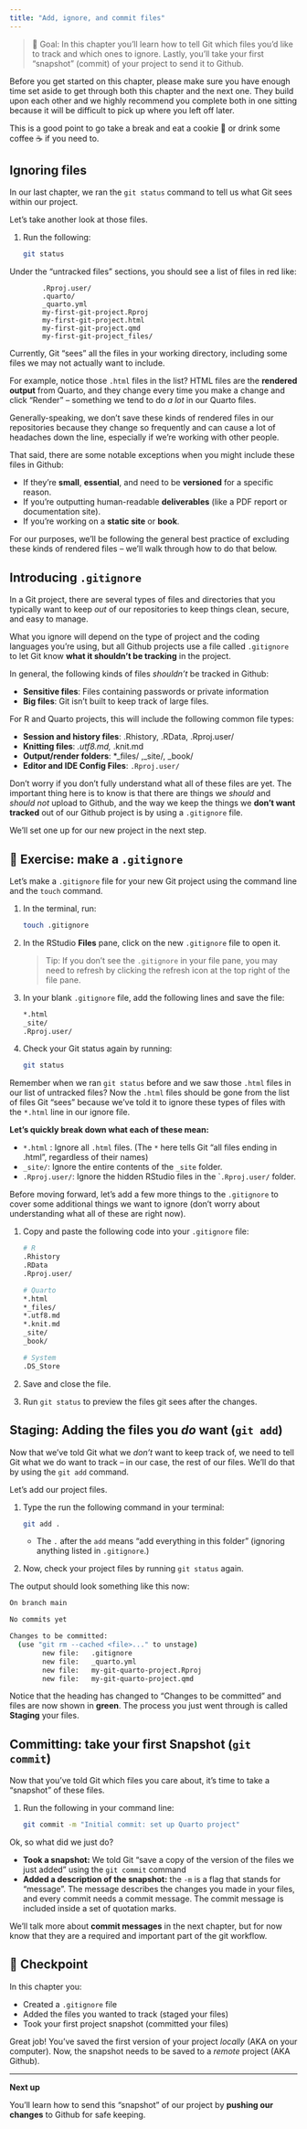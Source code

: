 ```yaml
---
title: "Add, ignore, and commit files"
---
```


> 🎯 Goal: In this chapter you'll learn how to tell Git which files you'd like to track and which ones to ignore. Lastly, you'll take your first "snapshot" (commit) of your project to send it to Github.

::: callout-caution
Before you get started on this chapter, please make sure you have enough time set aside to get through both this chapter and the next one. They build upon each other and we highly recommend you complete both in one sitting because it will be difficult to pick up where you left off later.

This is a good point to go take a break and eat a cookie 🍪 or drink some coffee ☕️ if you need to.
:::

## Ignoring files

In our last chapter, we ran the `git status` command to tell us what Git sees within our project.

Let's take another look at those files.

1.  Run the following:

    ``` bash
    git status
    ```

Under the "untracked files" sections, you should see a list of files in [red]{.text-red} like:

```         
        .Rproj.user/
        .quarto/
        _quarto.yml
        my-first-git-project.Rproj
        my-first-git-project.html
        my-first-git-project.qmd
        my-first-git-project_files/
```

Currently, Git "sees" all the files in your working directory, including some files we may not actually want to include.

For example, notice those `.html` files in the list? HTML files are the **rendered output** from Quarto, and they change every time you make a change and click “Render" -- something we tend to do *a lot* in our Quarto files.

Generally-speaking, we don't save these kinds of rendered files in our repositories because they change so frequently and can cause a lot of headaches down the line, especially if we're working with other people.

That said, there are some notable exceptions when you might include these files in Github:

-   If they're **small**, **essential**, and need to be **versioned** for a specific reason.
-   If you're outputting human-readable **deliverables** (like a PDF report or documentation site).
-   If you're working on a **static site** or **book**.

For our purposes, we'll be following the general best practice of excluding these kinds of rendered files -- we'll walk through how to do that below.

## Introducing `.gitignore`

In a Git project, there are several types of files and directories that you typically want to keep *out* of our repositories to keep things clean, secure, and easy to manage.

What you ignore will depend on the type of project and the coding languages you're using, but all Github projects use a file called `.gitignore` to let Git know **what it shouldn't be tracking** in the project.

In general, the following kinds of files *shouldn't* be tracked in Github:

-   **Sensitive files**: Files containing passwords or private information
-   **Big files**: Git isn't built to keep track of large files.

For R and Quarto projects, this will include the following common file types:

-   **Session and history files**: .Rhistory, .RData, .Rproj.user/
-   **Knitting files**: *.utf8.md,* .knit.md
-   **Output/render folders**: \*\_files/ ,\_site/, \_book/
-   **Editor and IDE Config Files**: `.Rproj.user/`

Don't worry if you don't fully understand what all of these files are yet. The important thing here is to know is that there are things we *should* and *should not* upload to Github, and the way we keep the things we **don't want tracked** out of our Github project is by using a `.gitignore` file.

We'll set one up for our new project in the next step.

## 📝 Exercise: make a `.gitignore`

Let’s make a `.gitignore` file for your new Git project using the command line and the `touch` command.

1.  In the terminal, run:

    ``` bash
    touch .gitignore
    ```

1.  In the RStudio **Files** pane, click on the new `.gitignore` file to open it.

    > Tip: If you don't see the `.gitignore` in your file pane, you may need to refresh by clicking the refresh icon at the top right of the file pane.

1.  In your blank `.gitignore` file, add the following lines and save the file:

    ``` bash
    *.html 
    _site/ 
    .Rproj.user/
    ```

1.  Check your Git status again by running:
  
    ``` bash
    git status
    ```

Remember when we ran `git status` before and we saw those `.html` files in our list of untracked files? Now the `.html` files should be gone from the list of files Git "sees" because we've told it to ignore these types of files with the `*.html` line in our ignore file.

**Let's quickly break down what each of these mean:**

-   `*.html` : Ignore all `.html` files. (The `*` here tells Git "all files ending in .html", regardless of their names)
-   `_site/`: Ignore the entire contents of the `_site` folder.
-   `.Rproj.user/`: Ignore the hidden RStudio files in the \``.Rproj.user/` folder.

Before moving forward, let's add a few more things to the `.gitignore` to cover some additional things we want to ignore (don't worry about understanding what all of these are right now).

1.  Copy and paste the following code into your `.gitignore` file:

    ``` bash
    # R
    .Rhistory
    .RData
    .Rproj.user/

    # Quarto
    *.html
    *_files/
    *.utf8.md
    *.knit.md
    _site/
    _book/

    # System
    .DS_Store
    ```

1. Save and close the file.
1. Run `git status` to preview the files git sees after the changes.

## Staging: Adding the files you *do* want (`git add`)

Now that we've told Git what we *don't* want to keep track of, we need to tell Git what we do want to track -- in our case, the rest of our files. We'll do that by using the `git add` command.

Let's add our project files.

1.  Type the run the following command in your terminal:

    ``` bash
    git add .
    ```

    -  The `.` after the `add` means “add everything in this folder" (ignoring anything listed in `.gitignore`.)

1.  Now, check your project files by running `git status` again.

The output should look something like this now:

``` bash
On branch main

No commits yet

Changes to be committed:
  (use "git rm --cached <file>..." to unstage)
        new file:   .gitignore
        new file:   _quarto.yml
        new file:   my-git-quarto-project.Rproj
        new file:   my-git-quarto-project.qmd
```

Notice that the heading has changed to "Changes to be committed" and files are now shown in [**green**]{.text-green}. The process you just went through is called **Staging** your files.

## Committing: take your first Snapshot (`git commit`)

Now that you've told Git which files you care about, it's time to take a "snapshot" of these files.

1.  Run the following in your command line:

    ``` bash
    git commit -m "Initial commit: set up Quarto project"
    ```

Ok, so what did we just do?

-   **Took a snapshot:** We told Git "save a copy of the version of the files we just added" using the `git commit` command
-   **Added a description of the snapshot:** the `-m` is a flag that stands for "message". The message describes the changes you made in your files, and every commit needs a commit message. The commit message is included inside a set of quotation marks.

We'll talk more about **commit messages** in the next chapter, but for now know that they are a required and important part of the git workflow.

## 🎯 Checkpoint

In this chapter you:

-   Created a `.gitignore` file
-   Added the files you wanted to track (staged your files)
-   Took your first project snapshot (committed your files)

Great job! You’ve saved the first version of your project *locally* (AKA on your computer). Now, the snapshot needs to be saved to a *remote* project (AKA Github).

------------------------------------------------------------------------

**Next up**

You'll learn how to send this "snapshot" of our project by **pushing our changes** to Github for safe keeping.
